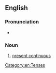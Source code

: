 ==English==

===Pronunciation===
* {{rhymes|en|ɛsɪv|s=5}}

===Noun===
{{en-noun|-}}

# {{lb|en|grammar}} [[present continuous]]

[[Category:en:Tenses]]